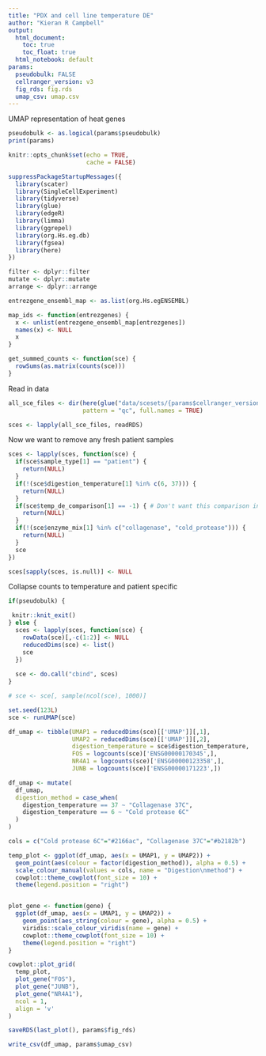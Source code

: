 ```yaml
---
title: "PDX and cell line temperature DE"
author: "Kieran R Campbell"
output:
  html_document: 
    toc: true
    toc_float: true
  html_notebook: default
params:
  pseudobulk: FALSE
  cellranger_version: v3
  fig_rds: fig.rds
  umap_csv: umap.csv
---
```


UMAP representation of heat genes

```r
pseudobulk <- as.logical(params$pseudobulk)
print(params)
```



```r
knitr::opts_chunk$set(echo = TRUE,
                      cache = FALSE)

suppressPackageStartupMessages({
  library(scater)
  library(SingleCellExperiment)
  library(tidyverse)
  library(glue)
  library(edgeR)
  library(limma)
  library(ggrepel)
  library(org.Hs.eg.db)
  library(fgsea)
  library(here)
})

filter <- dplyr::filter
mutate <- dplyr::mutate
arrange <- dplyr::arrange
```

```r
entrezgene_ensembl_map <- as.list(org.Hs.egENSEMBL)

map_ids <- function(entrezgenes) {
  x <- unlist(entrezgene_ensembl_map[entrezgenes])
  names(x) <- NULL
  x
}

get_summed_counts <- function(sce) {
  rowSums(as.matrix(counts(sce)))
}
```


Read in data

```r
all_sce_files <- dir(here(glue("data/scesets/{params$cellranger_version}/")),
                     pattern = "qc", full.names = TRUE)

sces <- lapply(all_sce_files, readRDS)
```

Now we want to remove any fresh patient samples

```r
sces <- lapply(sces, function(sce) {
  if(sce$sample_type[1] == "patient") {
    return(NULL)
  }
  if(!(sce$digestion_temperature[1] %in% c(6, 37))) {
    return(NULL)
  }
  if(sce$temp_de_comparison[1] == -1) { # Don't want this comparison in
    return(NULL)
  }
  if(!(sce$enzyme_mix[1] %in% c("collagenase", "cold_protease"))) {
    return(NULL)
  }
  sce
})

sces[sapply(sces, is.null)] <- NULL
```



Collapse counts to temperature and patient specific


```r

if(pseudobulk) {

 knitr::knit_exit()
} else {
  sces <- lapply(sces, function(sce) {
    rowData(sce)[,-c(1:2)] <- NULL
    reducedDims(sce) <- list()
    sce
  })
  
  sce <- do.call("cbind", sces)
}
```



```r
# sce <- sce[, sample(ncol(sce), 1000)]

set.seed(123L)
sce <- runUMAP(sce)
```



```r
df_umap <- tibble(UMAP1 = reducedDims(sce)[['UMAP']][,1],
                  UMAP2 = reducedDims(sce)[['UMAP']][,2],
                  digestion_temperature = sce$digestion_temperature,
                  FOS = logcounts(sce)['ENSG00000170345',],
                  NR4A1 = logcounts(sce)['ENSG00000123358',],
                  JUNB = logcounts(sce)['ENSG00000171223',])

df_umap <- mutate(
  df_umap,
  digestion_method = case_when(
    digestion_temperature == 37 ~ "Collagenase 37C",
    digestion_temperature == 6 ~ "Cold protease 6C"
  )
)
```


```r
cols = c("Cold protease 6C"="#2166ac", "Collagenase 37C"="#b2182b")

temp_plot <- ggplot(df_umap, aes(x = UMAP1, y = UMAP2)) +
  geom_point(aes(colour = factor(digestion_method)), alpha = 0.5) +
  scale_colour_manual(values = cols, name = "Digestion\nmethod") +
  cowplot::theme_cowplot(font_size = 10) +
  theme(legend.position = "right")


plot_gene <- function(gene) {
  ggplot(df_umap, aes(x = UMAP1, y = UMAP2)) +
    geom_point(aes_string(colour = gene), alpha = 0.5) +
    viridis::scale_colour_viridis(name = gene) +
    cowplot::theme_cowplot(font_size = 10) +
    theme(legend.position = "right")
}
```

```r
cowplot::plot_grid(
  temp_plot,
  plot_gene("FOS"),
  plot_gene("JUNB"),
  plot_gene("NR4A1"),
  ncol = 1,
  align = 'v'
)
```


```r
saveRDS(last_plot(), params$fig_rds)

write_csv(df_umap, params$umap_csv)
```

